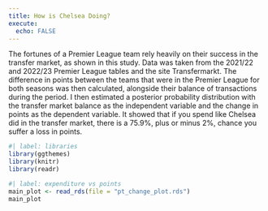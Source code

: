 ```yaml
---
title: How is Chelsea Doing?
execute:
  echo: FALSE
---
```


The fortunes of a Premier League team rely heavily on their success in the transfer market, as shown in this study. Data was taken from the 2021/22 and 2022/23 Premier League tables and the site Transfermarkt. The difference in points between the teams that were in the Premier League for both seasons was then calculated, alongside their balance of transactions during the period. I then estimated a posterior probability distribution with the transfer market balance as the independent variable and the change in points as the dependent variable. It showed that if you spend like Chelsea did in the transfer market, there is a 75.9%, plus or minus 2%, chance you suffer a loss in points.

```r
#| label: libraries
library(ggthemes)
library(knitr)
library(readr)
```

```r
#| label: expenditure vs points
main_plot <- read_rds(file = "pt_change_plot.rds")
main_plot
```
